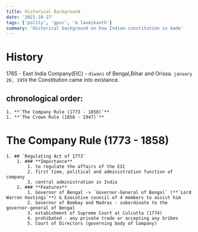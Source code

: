 ```yaml
---
title: Historical Background
date: '2021-10-27'
tags: ['polity', 'gpsc', 'm laxmikanth']
summary: 'Historical background on how Indian constitution is made'
---
```


# History

1765 - East India Company(EIC) - `diwani` of Bengal,Bihar and Orissa.
`january 26, 1959` the Constitution came into existance.

## chronological order:
    1. **`The Company Rule (1773 - 1858)`**
    1. **`The Crown Rule (1858 - 1947)`**

# **The Company Rule (1773 - 1858)**
    1. ## `Regulating Act of 1773`
        1. ### **Importance**
            1. to regulate the affairs of the EIC
            2. first time, political and administration function of company
            3. central administration in India        
        2. ### **Features**
            1. Governor of Bengal -> `Governor-General of Bengal` (**`Lord Warren Hastings`**) & Executive council of 4 members to assist him
            2. Governor of Bombay and Madras - subordinate to the governor-general of Bengal
            3. estabishment of Supreme Court at Culcutta (1774)
            4. prohibated - any private trade or accepting any bribes 
            5. Court of Directors (governing body of Company)